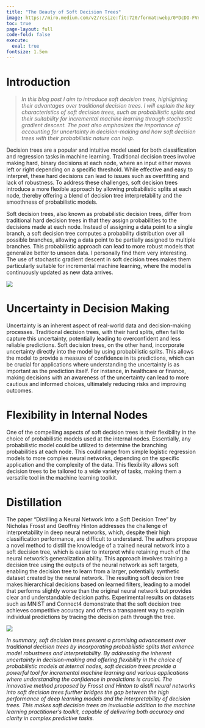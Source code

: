 ```yaml
---
title: "The Beauty of Soft Decision Trees"
image: https://miro.medium.com/v2/resize:fit:720/format:webp/0*DcDO-FVnxf226Amp.
toc: true
page-layout: full
code-fold: false
execute:
  eval: true
fontsize: 1.5em
---
```


# Introduction
::: justify
> *In this blog post I aim to introduce soft decision trees, highlighting their advantages over traditional decision trees. I will explain the key characteristics of soft decision trees, such as probabilistic splits and their suitability for incremental machine learning through stochastic gradient descent. The post also emphasizes the importance of accounting for uncertainty in decision-making and how soft decision trees with their probabilistic nature can help.*

Decision trees are a popular and intuitive model used for both classification and regression tasks in machine learning. Traditional decision trees involve making hard, binary decisions at each node, where an input either moves left or right depending on a specific threshold. While effective and easy to interpret, these hard decisions can lead to issues such as overfitting and lack of robustness. To address these challenges, soft decision trees introduce a more flexible approach by allowing probabilistic splits at each node, thereby offering a blend of decision tree interpretability and the smoothness of probabilistic models.

Soft decision trees, also known as probabilistic decision trees, differ from traditional hard decision trees in that they assign probabilities to the decisions made at each node. Instead of assigning a data point to a single branch, a soft decision tree computes a probability distribution over all possible branches, allowing a data point to be partially assigned to multiple branches. This probabilistic approach can lead to more robust models that generalize better to unseen data. I personally find them very interesting. The use of stochastic gradient descent in soft decision trees makes them particularly suitable for incremental machine learning, where the model is continuously updated as new data arrives.

![](https://miro.medium.com/v2/resize:fit:720/format:webp/0*DcDO-FVnxf226Amp.)
::: 
# Uncertainty in Decision Making
::: justify
Uncertainty is an inherent aspect of real-world data and decision-making processes. Traditional decision trees, with their hard splits, often fail to capture this uncertainty, potentially leading to overconfident and less reliable predictions. Soft decision trees, on the other hand, incorporate uncertainty directly into the model by using probabilistic splits. This allows the model to provide a measure of confidence in its predictions, which can be crucial for applications where understanding the uncertainty is as important as the prediction itself. For instance, in healthcare or finance, making decisions with an awareness of the uncertainty can lead to more cautious and informed choices, ultimately reducing risks and improving outcomes.
::: 
# Flexibility in Internal Nodes
::: justify
One of the compelling aspects of soft decision trees is their flexibility in the choice of probabilistic models used at the internal nodes. Essentially, any probabilistic model could be utilized to determine the branching probabilities at each node. This could range from simple logistic regression models to more complex neural networks, depending on the specific application and the complexity of the data. This flexibility allows soft decision trees to be tailored to a wide variety of tasks, making them a versatile tool in the machine learning toolkit.
::: 
# Distillation
::: justify
The paper "Distilling a Neural Network Into a Soft Decision Tree" by Nicholas Frosst and Geoffrey Hinton addresses the challenge of interpretability in deep neural networks, which, despite their high classification performance, are difficult to understand. The authors propose a novel method to distill the knowledge of a trained neural network into a soft decision tree, which is easier to interpret while retaining much of the neural network's generalization ability. This approach involves training a decision tree using the outputs of the neural network as soft targets, enabling the decision tree to learn from a larger, potentially synthetic dataset created by the neural network. The resulting soft decision tree makes hierarchical decisions based on learned filters, leading to a model that performs slightly worse than the original neural network but provides clear and understandable decision paths. Experimental results on datasets such as MNIST and Connect4 demonstrate that the soft decision tree achieves competitive accuracy and offers a transparent way to explain individual predictions by tracing the decision path through the tree.

![](https://vgg.fiit.stuba.sk/wp-uploads/2018/09/infer.png)
 
*In summary, soft decision trees present a promising advancement over traditional decision trees by incorporating probabilistic splits that enhance model robustness and interpretability. By addressing the inherent uncertainty in decision-making and offering flexibility in the choice of probabilistic models at internal nodes, soft decision trees provide a powerful tool for incremental machine learning and various applications where understanding the confidence in predictions is crucial. The innovative method proposed by Frosst and Hinton to distill neural networks into soft decision trees further bridges the gap between the high performance of deep learning models and the interpretability of decision trees. This makes soft decision trees an invaluable addition to the machine learning practitioner's toolkit, capable of delivering both accuracy and clarity in complex predictive tasks.*
:::